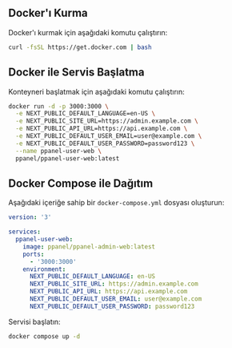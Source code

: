 ## Docker'ı Kurma

Docker'ı kurmak için aşağıdaki komutu çalıştırın:

```bash
curl -fsSL https://get.docker.com | bash
```

## Docker ile Servis Başlatma

Konteyneri başlatmak için aşağıdaki komutu çalıştırın:

```bash
docker run -d -p 3000:3000 \
  -e NEXT_PUBLIC_DEFAULT_LANGUAGE=en-US \
  -e NEXT_PUBLIC_SITE_URL=https://admin.example.com \
  -e NEXT_PUBLIC_API_URL=https://api.example.com \
  -e NEXT_PUBLIC_DEFAULT_USER_EMAIL=user@example.com \
  -e NEXT_PUBLIC_DEFAULT_USER_PASSWORD=password123 \
  --name ppanel-user-web \
  ppanel/ppanel-user-web:latest
```

## Docker Compose ile Dağıtım

Aşağıdaki içeriğe sahip bir `docker-compose.yml` dosyası oluşturun:

```yaml
version: '3'

services:
  ppanel-user-web:
    image: ppanel/ppanel-admin-web:latest
    ports:
      - '3000:3000'
    environment:
      NEXT_PUBLIC_DEFAULT_LANGUAGE: en-US
      NEXT_PUBLIC_SITE_URL: https://admin.example.com
      NEXT_PUBLIC_API_URL: https://api.example.com
      NEXT_PUBLIC_DEFAULT_USER_EMAIL: user@example.com
      NEXT_PUBLIC_DEFAULT_USER_PASSWORD: password123
```

Servisi başlatın:

```bash
docker compose up -d
```



<Giscus />
